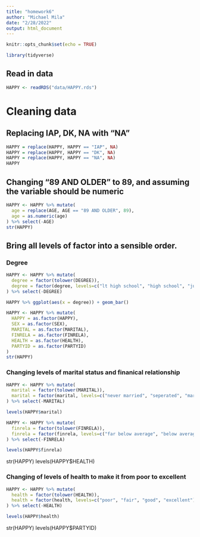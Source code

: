 ```yaml
---
title: "homework6"
author: "Michael Mila"
date: "2/28/2022"
output: html_document
---
```


```r
knitr::opts_chunk$set(echo = TRUE)
```

```r
library(tidyverse)
```

## Read in data
```r
HAPPY <- readRDS("data/HAPPY.rds")
```

# Cleaning data

## Replacing IAP, DK, NA with "NA"
```r
HAPPY = replace(HAPPY, HAPPY == "IAP", NA)
HAPPY = replace(HAPPY, HAPPY == "DK", NA)
HAPPY = replace(HAPPY, HAPPY == "NA", NA)
HAPPY
```

## Changing "89 AND OLDER" to 89, and assuming the variable should be numeric
```r
HAPPY <- HAPPY %>% mutate(
  age = replace(AGE, AGE == "89 AND OLDER", 89),
  age = as.numeric(age)
) %>% select(-AGE)
str(HAPPY)
```

## Bring all levels of factor into a sensible order.

### Degree
```r
HAPPY <- HAPPY %>% mutate(
  degree = factor(tolower(DEGREE)),
  degree = factor(degree, levels=c("lt high school", "high school", "junior college", "bachelor", "graduate school"))
) %>% select(-DEGREE)

HAPPY %>% ggplot(aes(x = degree)) + geom_bar()
```


```r
HAPPY <- HAPPY %>% mutate(
  HAPPY = as.factor(HAPPY),
  SEX = as.factor(SEX),
  MARITAL = as.factor(MARITAL),
  FINRELA = as.factor(FINRELA),
  HEALTH = as.factor(HEALTH),
  PARTYID = as.factor(PARTYID)
)
str(HAPPY)
```

### Changing levels of marital status and finanical relationship
```r
HAPPY <- HAPPY %>% mutate(
  marital = factor(tolower(MARITAL)),
  marital = factor(marital, levels=c("never married", "seperated", "married", "divorced", "widowed"))
) %>% select(-MARITAL)

levels(HAPPY$marital)

HAPPY <- HAPPY %>% mutate(
  finrela = factor(tolower(FINRELA)),
  finrela = factor(finrela, levels=c("far below average", "below average", "average", "above average", "far above average"))
) %>% select(-FINRELA)

levels(HAPPY$finrela)
```

str(HAPPY)
levels(HAPPY$HEALTH)

### Changing of levels of health to make it from poor to excellent

```r
HAPPY <- HAPPY %>% mutate(
  health = factor(tolower(HEALTH)),
  health = factor(health, levels=c("poor", "fair", "good", "excellent"))
) %>% select(-HEALTH)

levels(HAPPY$health)
```

str(HAPPY)
levels(HAPPY$PARTYID)
